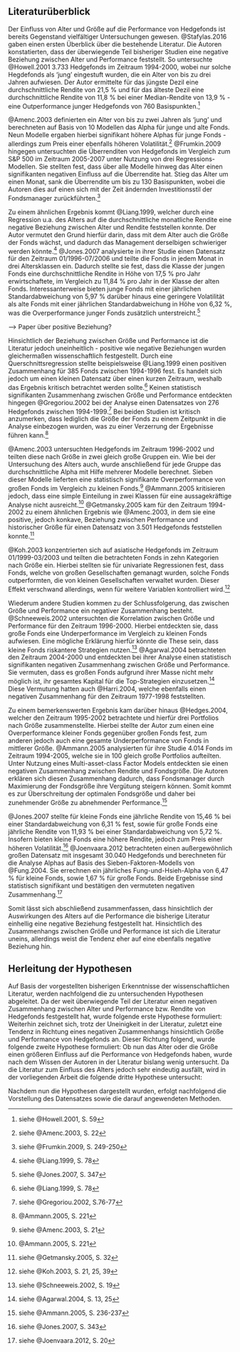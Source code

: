 ## Literaturüberblick

Der Einfluss von Alter und Größe auf die Performance von Hedgefonds ist bereits Gegenstand vielfältiger Untersuchungen gewesen. @Stafylas.2016 gaben einen ersten Überblick über die bestehende Literatur. Die Autoren konstatierten, dass der überwiegende Teil bisheriger Studien eine negative Beziehung zwischen Alter und Performance feststellt. So untersuchte @Howell.2001 3.733 Hedgefonds im Zeitraum 1994-2000, wobei nur solche Hegdefonds als 'jung' eingestuft wurden, die ein Alter von bis zu drei Jahren aufwiesen. Der Autor ermittelte für das jüngste Dezil eine durchschnittliche Rendite von 21,5 % und für das älteste Dezil eine durchschnittliche Rendite von 11,8 % bei einer Median-Rendite von 13,9 % - eine Outperformance junger Hedgefonds von 760 Basispunkten.^[siehe @Howell.2001, S. 59]

@Amenc.2003 definierten ein Alter von bis zu zwei Jahren als 'jung' und berechneten auf Basis von 10 Modellen das Alpha für junge und alte Fonds. Neun Modelle ergaben hierbei signifikant höhere Alphas für junge Fonds - allerdings zum Preis einer ebenfalls höheren Volatilität.^[siehe @Amenc.2003, S. 22] @Frumkin.2009 hingegen untersuchten die Überrenditen von Hedgefonds im Vergleich zum S&P 500 im Zeitraum 2005-2007 unter Nutzung von drei Regressions-Modellen. Sie stellten fest, dass über alle Modelle hinweg das Alter einen signifikanten negativen Einfluss auf die Überrendite hat. Stieg das Alter um einen Monat, sank die Überrendite um bis zu 130 Basispunkten, wobei die Autoren dies auf einen sich mit der Zeit ändernden Investitionsstil der Fondsmanager zurückführten.^[siehe @Frumkin.2009, S. 249-250]

Zu einem ähnlichen Ergebnis kommt @Liang.1999, welcher durch eine Regression u.a. des Alters auf die durchschnittliche monatliche Rendite eine negative Beziehung zwischen Alter und Rendite feststellen konnte. Der Autor vermutet den Grund hierfür darin, dass mit dem Alter auch die Größe der Fonds wächst, und dadurch das Management derselbigen schwieriger werden könnte.^[siehe @Liang.1999, S. 78] @Jones.2007 analysierte in ihrer Studie einen Datensatz für den Zeitraum 01/1996-07/2006 und teilte die Fonds in jedem Monat in drei Altersklassen ein. Dadurch stellte sie fest, dass die Klasse der jungen Fonds eine durchschnittliche Rendite in Höhe von 17,5 % pro Jahr erwirtschaftete, im Vergleich zu 11,84 % pro Jahr in der Klasse der alten Fonds. Interessanterweise bieten junge Fonds mit einer jährlichen Standardabweichung von 5,97 % darüber hinaus eine geringere Volatilität als alte Fonds mit einer jährlichen Standardabweichung in Höhe von 6,32 %, was die Overperformance junger Fonds zusätzlich unterstreicht.^[siehe @Jones.2007, S. 347]

--> Paper über positive Beziehung?

Hinsichtlich der Beziehung zwischen Größe und Performance ist die Literatur jedoch uneinheitlich - positive wie negative Beziehungen wurden gleichermaßen wissenschaftlich festgestellt. Durch eine Querschnittsregression stellte beispielsweise @Liang.1999 einen positiven Zusammenhang für 385 Fonds zwischen 1994-1996 fest. Es handelt sich jedoch um einen kleinen Datensatz über einen kurzen Zeitraum, weshalb das Ergebnis kritisch betrachtet werden sollte.^[siehe @Liang.1999, S. 78]  Keinen statistisch signifikanten Zusammenhang zwischen Größe und Performance entdeckten hingegen @Gregoriou.2002 bei der Analyse einen Datensatzes von 276 Hedgefonds zwischen 1994-1999.^[siehe @Gregoriou.2002, S.76-77] Bei beiden Studien ist kritisch anzumerken, dass lediglich die Größe der Fonds zu einem Zeitpunkt in die Analyse einbezogen wurden, was zu einer Verzerrung der Ergebnisse führen kann.^[@Ammann.2005, S. 221]

@Amenc.2003 untersuchten Hedgefonds im Zeitraum 1996-2002 und teilten diese nach Größe in zwei gleich große Gruppen ein. Wie bei der Untersuchung des Alters auch, wurde anschließend für jede Gruppe das durchschnittliche Alpha mit Hilfe mehrerer Modelle berechnet. Sieben dieser Modelle lieferten eine statistisch signifikante Overperformance von großen Fonds im Vergleich zu kleinen Fonds.^[siehe @Amenc.2003, S. 21] @Ammann.2005 kritisieren jedoch, dass eine simple Einteilung in zwei Klassen für eine aussagekräftige Analyse nicht ausreicht.^[@Ammann.2005, S. 221] @Getmansky.2005 kam für den Zeitraum 1994-2002 zu einem ähnlichen Ergebnis wie @Amenc.2003, in dem sie eine positive, jedoch konkave, Beziehung zwischen Performance und historischer Größe für einen Datensatz von 3.501 Hedgefonds feststellen konnte.^[siehe @Getmansky.2005, S. 32]

@Koh.2003 konzentrierten sich auf asiatische Hedgefonds im Zeitraum 01/1999-03/2003 und teilten die betrachteten Fonds in zehn Kategorien nach Größe ein. Hierbei stellten sie für univariate Regressionen fest, dass Fonds, welche von großen Gesellschaften gemanagt wurden, solche Fonds outperformten, die von kleinen Gesellschaften verwaltet wurden. Dieser Effekt verschwand allerdings, wenn für weitere Variablen kontrolliert wird.^[siehe @Koh.2003, S. 21, 25, 39]

Wiederum andere Studien kommen zu der Schlussfolgerung, das zwischen Größe und Performance ein negativer Zusammenhang besteht. @Schneeweis.2002 untersuchten die Korrelation zwischen Größe und Performance für den Zeitraum 1996-2000. Hierbei entdeckten sie, dass große Fonds eine Underperformance im Vergleich zu kleinen Fonds aufwiesen. Eine mögliche Erklärung hierfür könnte die These sein, dass kleine Fonds riskantere Strategien nutzen.^[siehe @Schneeweis.2002, S. 19] @Agarwal.2004 betrachteten den Zeitraum 2004-2000 und entdeckten bei ihrer Analyse einen statistisch signifikanten negativen Zusammenhang zwischen Größe und Performance. Sie vermuten, dass es großen Fonds aufgrund ihrer Masse nicht mehr möglich ist, ihr gesamtes Kapital für die Top-Strategien einzusetzen.^[siehe @Agarwal.2004, S. 13, 25] Diese Vermutung hatten auch @Harri.2004, welche ebenfalls einen negativen Zusammenhang für den Zeitraum 1977-1998 feststellten.

Zu einem bemerkenswerten Ergebnis kam darüber hinaus @Hedges.2004, welcher den Zeitraum 1995-2002 betrachtete und hierfür drei Portfolios nach Größe zusammenstellte. Hierbei stellte der Autor zum einen eine Overperformance kleiner Fonds gegenüber großen Fonds fest, zum anderen jedoch auch eine gesamte Underperformance von Fonds in mittlerer Größe. @Ammann.2005 analysierten für ihre Studie 4.014 Fonds im Zeitraum 1994-2005, welche sie in 100 gleich große Portfolios aufteilten. Unter Nutzung eines Multi-asset-class Factor Models entdeckten sie einen negativen Zusammenhang zwischen Rendite und Fondsgröße. Die Autoren erklären sich diesen Zusammenhang dadurch, dass Fondsmanager durch Maximierung der Fondsgröße ihre Vergütung steigern können. Somit kommt es zur Überschreitung der optimalen Fondsgröße und daher bei zunehmender Größe zu abnehmender Performance.^[siehe @Ammann.2005, S. 236-237]

@Jones.2007 stellte für kleine Fonds eine jährliche Rendite von 15,46 % bei einer Standardabweichung von 6,31 % fest, sowie für große Fonds eine jährliche Rendite von 11,93 % bei einer Standardabweichung von 5,72 %. Insofern bieten kleine Fonds eine höhere Rendite, jedoch zum Preis einer höheren Volatilität.^[siehe @Jones.2007, S. 343] @Joenvaara.2012 betrachteten einen außergewöhnlich großen Datensatz mit insgesamt 30.040 Hedgefonds und berechneten für die Analyse Alphas auf Basis des Sieben-Faktoren-Modells von @Fung.2004. Sie errechnen ein jährliches Fung-und-Hsieh-Alpha von 6,47 % für kleine Fonds, sowie 1,67 % für große Fonds. Beide Ergebnisse sind statistisch signifikant und bestätigen den vermuteten negativen Zusammenhang.^[siehe @Joenvaara.2012, S. 20]

Somit lässt sich abschließend zusammenfassen, dass hinsichtlich der Auswirkungen des Alters auf die Performance die bisherige Literatur einhellig eine negative Beziehung festgestellt hat. Hinsichtlich des Zusammenhangs zwischen Größe und Performance ist sich die Literatur uneins, allerdings weist die Tendenz eher auf eine ebenfalls negative Beziehung hin.


## Herleitung der Hypothesen

Auf Basis der vorgestellten bisherigen Erkenntnisse der wissenschaftlichen Literatur, werden nachfolgend die zu untersuchenden Hypothesen abgeleitet. Da der weit überwiegende Teil der Literatur einen negativen Zusammenhang zwischen Alter und Performance bzw. Rendite von Hedgefonds festgestellt hat, wurde folgende erste Hypothese formuliert:
\begin{itemize}
  \item \(H_1:\) Junge Hedgefonds outperformen alte Hedgefonds.
\end{itemize}
Weiterhin zeichnet sich, trotz der Uneinigkeit in der Literatur, zuletzt eine Tendenz in Richtung eines negativen Zusammenhangs hinsichtlich Größe und Performance von Hedgefonds an. Dieser Richtung folgend, wurde folgende zweite Hypothese formuliert:
\begin{itemize}
  \item \(H_2:\) Kleine Hedgefonds outperformen große Hedgefonds.
\end{itemize}
Ob nun das Alter oder die Größe einen größeren Einfluss auf die Performance von Hedgefonds haben, wurde nach dem Wissen der Autoren in der Literatur bislang wenig untersucht. Da die Literatur zum Einfluss des Alters jedoch sehr eindeutig ausfällt, wird in der vorliegenden Arbeit die folgende dritte Hypothese untersucht:
\begin{itemize}
  \item \(H_3:\) Das Alter hat einen größeren Einfluss auf die Performance von Hedgefonds als deren Größe.
\end{itemize}

Nachdem nun die Hypothesen dargestellt wurden, erfolgt nachfolgend die Vorstellung des Datensatzes sowie die darauf angewendeten Methoden.